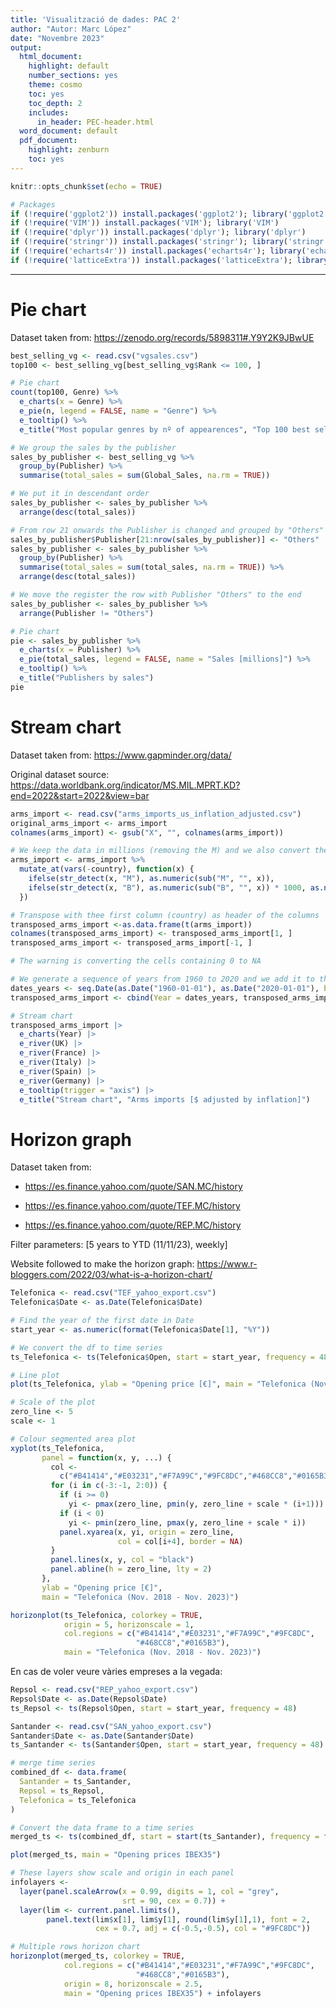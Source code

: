 ---
title: 'Visualització de dades: PAC 2'
author: "Autor: Marc López"
date: "Novembre 2023"
output:
  html_document:
    highlight: default
    number_sections: yes
    theme: cosmo
    toc: yes
    toc_depth: 2
    includes:
      in_header: PEC-header.html
  word_document: default
  pdf_document:
    highlight: zenburn
    toc: yes
---

```{r setup, include=FALSE}
knitr::opts_chunk$set(echo = TRUE)
```

```{r echo=TRUE, message=FALSE, warning=FALSE}

# Packages
if (!require('ggplot2')) install.packages('ggplot2'); library('ggplot2')
if (!require('VIM')) install.packages('VIM'); library('VIM')
if (!require('dplyr')) install.packages('dplyr'); library('dplyr')
if (!require('stringr')) install.packages('stringr'); library('stringr')
if (!require('echarts4r')) install.packages('echarts4r'); library('echarts4r')
if (!require('latticeExtra')) install.packages('latticeExtra'); library('latticeExtra')
```

------------------------------------------------------------------------

# Pie chart

Dataset taken from: <https://zenodo.org/records/5898311#.Y9Y2K9JBwUE>

```{r}
best_selling_vg <- read.csv("vgsales.csv")
top100 <- best_selling_vg[best_selling_vg$Rank <= 100, ]
```

```{r}
# Pie chart
count(top100, Genre) %>% 
  e_charts(x = Genre) %>% 
  e_pie(n, legend = FALSE, name = "Genre") %>% 
  e_tooltip() %>% 
  e_title("Most popular genres by nº of appearences", "Top 100 best selling games of all time")
```

```{r}

# We group the sales by the publisher
sales_by_publisher <- best_selling_vg %>%
  group_by(Publisher) %>%
  summarise(total_sales = sum(Global_Sales, na.rm = TRUE))

# We put it in descendant order
sales_by_publisher <- sales_by_publisher %>%
  arrange(desc(total_sales))

# From row 21 onwards the Publisher is changed and grouped by "Others"
sales_by_publisher$Publisher[21:nrow(sales_by_publisher)] <- "Others"
sales_by_publisher <- sales_by_publisher %>%
  group_by(Publisher) %>%
  summarise(total_sales = sum(total_sales, na.rm = TRUE)) %>%
  arrange(desc(total_sales)) 

# We move the register the row with Publisher "Others" to the end
sales_by_publisher <- sales_by_publisher %>%
  arrange(Publisher != "Others")

# Pie chart
pie <- sales_by_publisher %>% 
  e_charts(x = Publisher) %>% 
  e_pie(total_sales, legend = FALSE, name = "Sales [millions]") %>% 
  e_tooltip() %>% 
  e_title("Publishers by sales")
pie
```

# Stream chart

Dataset taken from: <https://www.gapminder.org/data/>

Original dataset source: <https://data.worldbank.org/indicator/MS.MIL.MPRT.KD?end=2022&start=2022&view=bar>

```{r}
arms_import <- read.csv("arms_imports_us_inflation_adjusted.csv")
original_arms_import <- arms_import
colnames(arms_import) <- gsub("X", "", colnames(arms_import))

# We keep the data in millions (removing the M) and we also convert the data in billions to millions
arms_import <- arms_import %>% 
  mutate_at(vars(-country), function(x) {
    ifelse(str_detect(x, "M"), as.numeric(sub("M", "", x)),
    ifelse(str_detect(x, "B"), as.numeric(sub("B", "", x)) * 1000, as.numeric(x)))
  })

# Transpose with thee first column (country) as header of the columns
transposed_arms_import <-as.data.frame(t(arms_import))
colnames(transposed_arms_import) <- transposed_arms_import[1, ]
transposed_arms_import <- transposed_arms_import[-1, ]

# The warning is converting the cells containing 0 to NA
```

```{r}
# We generate a sequence of years from 1960 to 2020 and we add it to the df as the first column
dates_years <- seq.Date(as.Date("1960-01-01"), as.Date("2020-01-01"), by = "years")
transposed_arms_import <- cbind(Year = dates_years, transposed_arms_import)

# Stream chart
transposed_arms_import |> 
  e_charts(Year) |> 
  e_river(UK) |> 
  e_river(France) |> 
  e_river(Italy) |> 
  e_river(Spain) |> 
  e_river(Germany) |> 
  e_tooltip(trigger = "axis") |> 
  e_title("Stream chart", "Arms imports [$ adjusted by inflation]")
```

# Horizon graph

Dataset taken from:

-   <https://es.finance.yahoo.com/quote/SAN.MC/history>

-   <https://es.finance.yahoo.com/quote/TEF.MC/history>

-   <https://es.finance.yahoo.com/quote/REP.MC/history>

Filter parameters: [5 years to YTD (11/11/23), weekly]

Website followed to make the horizon graph: <https://www.r-bloggers.com/2022/03/what-is-a-horizon-chart/>

```{r}
Telefonica <- read.csv("TEF_yahoo_export.csv")
Telefonica$Date <- as.Date(Telefonica$Date)

# Find the year of the first date in Date
start_year <- as.numeric(format(Telefonica$Date[1], "%Y"))

# We convert the df to time series
ts_Telefonica <- ts(Telefonica$Open, start = start_year, frequency = 48)
```

```{r}
# Line plot
plot(ts_Telefonica, ylab = "Opening price [€]", main = "Telefonica (Nov. 2018 - Nov. 2023)")
```

```{r}
# Scale of the plot
zero_line <- 5
scale <- 1

# Colour segmented area plot
xyplot(ts_Telefonica,
       panel = function(x, y, ...) {
         col <-
           c("#B41414","#E03231","#F7A99C","#9FC8DC","#468CC8","#0165B3")
         for (i in c(-3:-1, 2:0)) {
           if (i >= 0)
             yi <- pmax(zero_line, pmin(y, zero_line + scale * (i+1)))
           if (i < 0)
             yi <- pmin(zero_line, pmax(y, zero_line + scale * i))
           panel.xyarea(x, yi, origin = zero_line,
                        col = col[i+4], border = NA)
         }
         panel.lines(x, y, col = "black")
         panel.abline(h = zero_line, lty = 2)
       },
       ylab = "Opening price [€]",
       main = "Telefonica (Nov. 2018 - Nov. 2023)")
```

```{r, fig.height = 3}
horizonplot(ts_Telefonica, colorkey = TRUE,
            origin = 5, horizonscale = 1,
            col.regions = c("#B41414","#E03231","#F7A99C","#9FC8DC",
                            "#468CC8","#0165B3"),
            main = "Telefonica (Nov. 2018 - Nov. 2023)")
```

En cas de voler veure vàries empreses a la vegada:

```{r}
Repsol <- read.csv("REP_yahoo_export.csv")
Repsol$Date <- as.Date(Repsol$Date)
ts_Repsol <- ts(Repsol$Open, start = start_year, frequency = 48)

Santander <- read.csv("SAN_yahoo_export.csv")
Santander$Date <- as.Date(Santander$Date)
ts_Santander <- ts(Santander$Open, start = start_year, frequency = 48)

# merge time series 
combined_df <- data.frame(
  Santander = ts_Santander,
  Repsol = ts_Repsol,
  Telefonica = ts_Telefonica
)

# Convert the data frame to a time series
merged_ts <- ts(combined_df, start = start(ts_Santander), frequency = frequency(ts_Santander))

plot(merged_ts, main = "Opening prices IBEX35")
```

```{r, fig.height = 3}
# These layers show scale and origin in each panel
infolayers <-
  layer(panel.scaleArrow(x = 0.99, digits = 1, col = "grey",
                         srt = 90, cex = 0.7)) +
  layer(lim <- current.panel.limits(),
        panel.text(lim$x[1], lim$y[1], round(lim$y[1],1), font = 2,
                   cex = 0.7, adj = c(-0.5,-0.5), col = "#9FC8DC"))

# Multiple rows horizon chart
horizonplot(merged_ts, colorkey = TRUE,
            col.regions = c("#B41414","#E03231","#F7A99C","#9FC8DC",
                            "#468CC8","#0165B3"),
            origin = 8, horizonscale = 2.5,
            main = "Opening prices IBEX35") + infolayers
```
